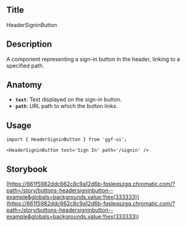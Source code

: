 ## Title

HeaderSigninButton

## Description

A component representing a sign-in button in the header, linking to a specified path.

## Anatomy

- **`text`**: Text displayed on the sign-in button.
- **`path`**: URL path to which the button links.

## Usage

```tsx
import { HeaderSigninButton } from 'ggf-ui';
```

```tsx
<HeaderSigninButton text='Sign In' path='/signin' />
```

## Storybook

[https://661f5982ddc662c8c9a12d6b-fqsleqszgq.chromatic.com/?path=/story/buttons-headersigninbutton--example&globals=backgrounds.value:!hex(333333)](<https://661f5982ddc662c8c9a12d6b-fqsleqszgq.chromatic.com/?path=/story/buttons-headersigninbutton--example&globals=backgrounds.value:!hex(333333)>)
